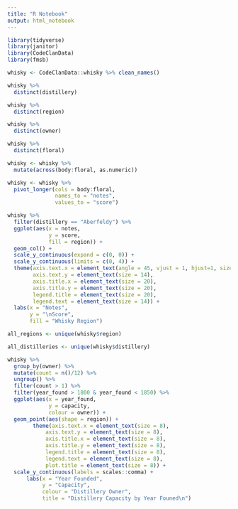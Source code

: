 ```yaml
---
title: "R Notebook"
output: html_notebook
---
```


```r
library(tidyverse)
library(janitor)
library(CodeClanData)
library(fmsb)
```

```r
whisky <- CodeClanData::whisky %>% clean_names()
```

```r
whisky %>% 
  distinct(distillery)

whisky %>% 
  distinct(region)

whisky %>% 
  distinct(owner)

whisky %>% 
  distinct(floral)
```


```r
whisky <- whisky %>% 
  mutate(across(body:floral, as.numeric))
```



```r
whisky <- whisky %>% 
  pivot_longer(cols = body:floral,
               names_to = "notes",
               values_to = "score")
```



```r
whisky %>%
  filter(distillery == "Aberfeldy") %>% 
  ggplot(aes(x = notes,
             y = score,
             fill = region)) +
  geom_col() +
  scale_y_continuous(expand = c(0, 0)) +
  scale_y_continuous(limits = c(0, 4)) +
  theme(axis.text.x = element_text(angle = 45, vjust = 1, hjust=1, size = 14),
        axis.text.y = element_text(size = 14),
        axis.title.x = element_text(size = 20),
        axis.title.y = element_text(size = 20),
        legend.title = element_text(size = 20),
        legend.text = element_text(size = 14)) +
  labs(x = "Notes",
       y = "\nScore",
       fill = "Whisky Region")
```


```r
all_regions <- unique(whisky$region)

all_distilleries <- unique(whisky$distillery)
```





```r
whisky %>%
  group_by(owner) %>% 
  mutate(count = n()/12) %>% 
  ungroup() %>% 
  filter(count > 1) %>%
  filter(year_found > 1800 & year_found < 1850) %>% 
  ggplot(aes(x = year_found,
             y = capacity,
             colour = owner)) +
  geom_point(aes(shape = region)) +
        theme(axis.text.x = element_text(size = 8),
            axis.text.y = element_text(size = 8),
            axis.title.x = element_text(size = 8),
            axis.title.y = element_text(size = 8),
            legend.title = element_text(size = 8),
            legend.text = element_text(size = 8),
            plot.title = element_text(size = 8)) +
  scale_y_continuous(labels = scales::comma) +
      labs(x = "Year Founded",
           y = "Capacity",
           colour = "Distillery Owner",
           title = "Distillery Capacity by Year Founed\n")
```

